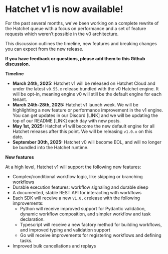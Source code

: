 # Hatchet v1 is now available!

For the past several months, we've been working on a complete rewrite of the Hatchet queue with a focus on performance and a set of feature requests which weren’t possible in the v0 architecture.

This discussion outlines the timeline, new features and breaking changes you can expect from the new release.

**If you have feedback or questions, please add them to this Github discussion.**

**Timeline**

- **March 24th, 2025:** Hatchet v1 will be released on Hatchet Cloud and under the latest `v0.55.x` release bundled with the v0 Hatchet engine. It will be opt-in, meaning engine v0 will still be the default engine for each tenant.
- **March 24th-28th, 2025:** Hatchet v1 launch week. We will be highlighting a new feature or performance improvement in the v1 engine. You can get updates in our Discord [LINK] and we will be updating the top of our README [LINK] each day with new posts.
- **May 1st, 2025:** Hatchet v1 will become the new default engine for all Hatchet releases after this point. We will be releasing `v1.0.x` on this date.
- **September 30th, 2025:** Hatchet v0 will become EOL, and will no longer be bundled into the Hatchet runtime.

**New features**

At a high level, Hatchet v1 will support the following new features:

- Complex/conditional workflow logic, like skipping or branching workflows
- Durable execution features: workflow signaling and durable sleep
- A documented, stable REST API for interacting with workflows
- Each SDK will receive a new `v1.0.x` release with the following improvements:
  - Python will receive improved support for Pydantic validation, dynamic workflow composition, and simpler workflow and task declaration.
  - Typescript will receive a new factory method for building workflows, and improved typing and validation support
  - Go will receive improvements for registering workflows and defining tasks.
- Improved bulk cancellations and replays
